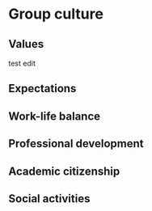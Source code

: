 # Group culture

## Values

test edit

## Expectations


## Work-life balance


## Professional development


## Academic citizenship


## Social activities
